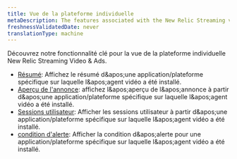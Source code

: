 ```yaml
---
title: Vue de la plateforme individuelle
metaDescription: The features associated with the New Relic Streaming video & ads.
freshnessValidatedDate: never
translationType: machine
---
```


Découvrez notre fonctionnalité clé pour la vue de la plateforme individuelle New Relic Streaming Video &amp; Ads.

* [Résumé](/docs/streaming-video-&-ads/view-data-in-newrelic/streaming-video-&-ads-all-platform-view/streaming-entities): Affichez le résumé d&amp;apos;une application/plateforme spécifique sur laquelle l&amp;apos;agent vidéo a été installé.
* [Aperçu de l&apos;annonce](/docs/streaming-video-&-ads/view-data-in-newrelic/streaming-video-&-ads-all-platform-view/video-overview): affichez l&amp;apos;aperçu de l&amp;apos;annonce à partir d&amp;apos;une application/plateforme spécifique sur laquelle l&amp;apos;agent vidéo a été installé.
* [Sessions utilisateur](/docs/streaming-video-&-ads/view-data-in-newrelic/streaming-video-&-ads-all-platform-view/user-sessions): Afficher les sessions utilisateur à partir d&amp;apos;une application/plateforme spécifique sur laquelle l&amp;apos;agent vidéo a été installé.
* [condition d&apos;alerte](/docs/tutorial-create-alerts/create-an-alert): Afficher la condition d&amp;apos;alerte pour une application/plateforme spécifique sur laquelle l&amp;apos;agent vidéo a été installé.